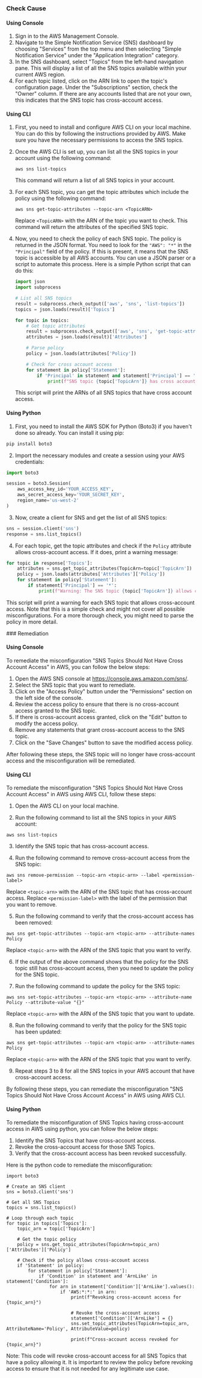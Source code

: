 

<Tabs><Tab title='Cause'>
### Check Cause

#### Using Console

1. Sign in to the AWS Management Console.
2. Navigate to the Simple Notification Service (SNS) dashboard by choosing "Services" from the top menu and then selecting "Simple Notification Service" under the "Application Integration" category.
3. In the SNS dashboard, select "Topics" from the left-hand navigation pane. This will display a list of all the SNS topics available within your current AWS region.
4. For each topic listed, click on the ARN link to open the topic's configuration page. Under the "Subscriptions" section, check the "Owner" column. If there are any accounts listed that are not your own, this indicates that the SNS topic has cross-account access.

#### Using CLI

1. First, you need to install and configure AWS CLI on your local machine. You can do this by following the instructions provided by AWS. Make sure you have the necessary permissions to access the SNS topics.

2. Once the AWS CLI is set up, you can list all the SNS topics in your account using the following command:

   ```
   aws sns list-topics
   ```
   This command will return a list of all SNS topics in your account.

3. For each SNS topic, you can get the topic attributes which include the policy using the following command:

   ```
   aws sns get-topic-attributes --topic-arn <TopicARN>
   ```
   Replace `<TopicARN>` with the ARN of the topic you want to check. This command will return the attributes of the specified SNS topic.

4. Now, you need to check the policy of each SNS topic. The policy is returned in the JSON format. You need to look for the `"AWS": "*"` in the `"Principal"` field of the policy. If this is present, it means that the SNS topic is accessible by all AWS accounts. You can use a JSON parser or a script to automate this process. Here is a simple Python script that can do this:

   ```python
   import json
   import subprocess

   # List all SNS topics
   result = subprocess.check_output(['aws', 'sns', 'list-topics'])
   topics = json.loads(result)['Topics']

   for topic in topics:
       # Get topic attributes
       result = subprocess.check_output(['aws', 'sns', 'get-topic-attributes', '--topic-arn', topic['TopicArn']])
       attributes = json.loads(result)['Attributes']

       # Parse policy
       policy = json.loads(attributes['Policy'])

       # Check for cross account access
       for statement in policy['Statement']:
           if 'Principal' in statement and statement['Principal'] == '*':
               print(f"SNS topic {topic['TopicArn']} has cross account access")
   ```
   This script will print the ARNs of all SNS topics that have cross account access.

#### Using Python

1. First, you need to install the AWS SDK for Python (Boto3) if you haven't done so already. You can install it using pip:

```python
pip install boto3
```

2. Import the necessary modules and create a session using your AWS credentials:

```python
import boto3

session = boto3.Session(
    aws_access_key_id='YOUR_ACCESS_KEY',
    aws_secret_access_key='YOUR_SECRET_KEY',
    region_name='us-west-2'
)
```

3. Now, create a client for SNS and get the list of all SNS topics:

```python
sns = session.client('sns')
response = sns.list_topics()
```

4. For each topic, get the topic attributes and check if the `Policy` attribute allows cross-account access. If it does, print a warning message:

```python
for topic in response['Topics']:
    attributes = sns.get_topic_attributes(TopicArn=topic['TopicArn'])
    policy = json.loads(attributes['Attributes']['Policy'])
    for statement in policy['Statement']:
        if statement['Principal'] == '*':
            print(f"Warning: The SNS topic {topic['TopicArn']} allows cross-account access.")
```

This script will print a warning for each SNS topic that allows cross-account access. Note that this is a simple check and might not cover all possible misconfigurations. For a more thorough check, you might need to parse the policy in more detail.

</Tab>

<Tab title='Remediation'>
### Remediation

#### Using Console

To remediate the misconfiguration "SNS Topics Should Not Have Cross Account Access" in AWS, you can follow the below steps:

1. Open the AWS SNS console at https://console.aws.amazon.com/sns/.
2. Select the SNS topic that you want to remediate.
3. Click on the "Access Policy" button under the "Permissions" section on the left side of the console.
4. Review the access policy to ensure that there is no cross-account access granted to the SNS topic.
5. If there is cross-account access granted, click on the "Edit" button to modify the access policy.
6. Remove any statements that grant cross-account access to the SNS topic.
7. Click on the "Save Changes" button to save the modified access policy.

After following these steps, the SNS topic will no longer have cross-account access and the misconfiguration will be remediated.

#### Using CLI

To remediate the misconfiguration "SNS Topics Should Not Have Cross Account Access" in AWS using AWS CLI, follow these steps:

1. Open the AWS CLI on your local machine.

2. Run the following command to list all the SNS topics in your AWS account:
```
aws sns list-topics
```

3. Identify the SNS topic that has cross-account access.

4. Run the following command to remove cross-account access from the SNS topic:
```
aws sns remove-permission --topic-arn <topic-arn> --label <permission-label>
```
Replace `<topic-arn>` with the ARN of the SNS topic that has cross-account access. Replace `<permission-label>` with the label of the permission that you want to remove.

5. Run the following command to verify that the cross-account access has been removed:
```
aws sns get-topic-attributes --topic-arn <topic-arn> --attribute-names Policy
```
Replace `<topic-arn>` with the ARN of the SNS topic that you want to verify.

6. If the output of the above command shows that the policy for the SNS topic still has cross-account access, then you need to update the policy for the SNS topic.

7. Run the following command to update the policy for the SNS topic:
```
aws sns set-topic-attributes --topic-arn <topic-arn> --attribute-name Policy --attribute-value "{}"
```
Replace `<topic-arn>` with the ARN of the SNS topic that you want to update.

8. Run the following command to verify that the policy for the SNS topic has been updated:
```
aws sns get-topic-attributes --topic-arn <topic-arn> --attribute-names Policy
```
Replace `<topic-arn>` with the ARN of the SNS topic that you want to verify.

9. Repeat steps 3 to 8 for all the SNS topics in your AWS account that have cross-account access.

By following these steps, you can remediate the misconfiguration "SNS Topics Should Not Have Cross Account Access" in AWS using AWS CLI.

#### Using Python

To remediate the misconfiguration of SNS Topics having cross-account access in AWS using python, you can follow the below steps:

1. Identify the SNS Topics that have cross-account access.
2. Revoke the cross-account access for those SNS Topics.
3. Verify that the cross-account access has been revoked successfully.

Here is the python code to remediate the misconfiguration:

```
import boto3

# Create an SNS client
sns = boto3.client('sns')

# Get all SNS Topics
topics = sns.list_topics()

# Loop through each topic
for topic in topics['Topics']:
    topic_arn = topic['TopicArn']
    
    # Get the topic policy
    policy = sns.get_topic_attributes(TopicArn=topic_arn)['Attributes']['Policy']
    
    # Check if the policy allows cross-account access
    if 'Statement' in policy:
        for statement in policy['Statement']:
            if 'Condition' in statement and 'ArnLike' in statement['Condition']:
                for arn in statement['Condition']['ArnLike'].values():
                    if 'AWS:*:*:' in arn:
                        print(f"Revoking cross-account access for {topic_arn}")
                        
                        # Revoke the cross-account access
                        statement['Condition']['ArnLike'] = {}
                        sns.set_topic_attributes(TopicArn=topic_arn, AttributeName='Policy', AttributeValue=policy)
                        
                        print(f"Cross-account access revoked for {topic_arn}")
```

Note: This code will revoke cross-account access for all SNS Topics that have a policy allowing it. It is important to review the policy before revoking access to ensure that it is not needed for any legitimate use case.


</Tab>
</Tabs>